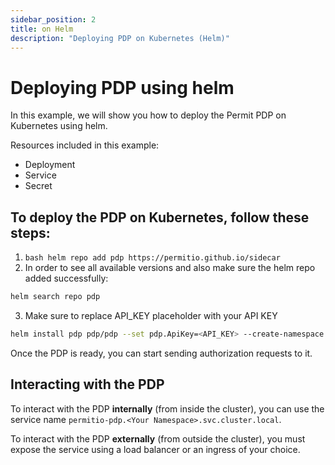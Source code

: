 ```yaml
---
sidebar_position: 2
title: on Helm
description: "Deploying PDP on Kubernetes (Helm)"
---
```


# Deploying PDP using helm

In this example, we will show you how to deploy the Permit PDP on Kubernetes using helm.

Resources included in this example:

- Deployment
- Service
- Secret

## To deploy the PDP on Kubernetes, follow these steps:

1. ```bash helm repo add pdp https://permitio.github.io/sidecar```
2. In order to see all available versions and also make sure the helm repo added successfully:
```bash
helm search repo pdp
```
3. Make sure to replace API_KEY placeholder with your API KEY
```bash
helm install pdp pdp/pdp --set pdp.ApiKey=<API_KEY> --create-namespace --namespace pdp --wait
```

Once the PDP is ready, you can start sending authorization requests to it.

## Interacting with the PDP

To interact with the PDP **internally** (from inside the cluster), you can use the service name `permitio-pdp.<Your Namespace>.svc.cluster.local`.

To interact with the PDP **externally** (from outside the cluster), you must expose the service using a load balancer or an ingress of your choice.
